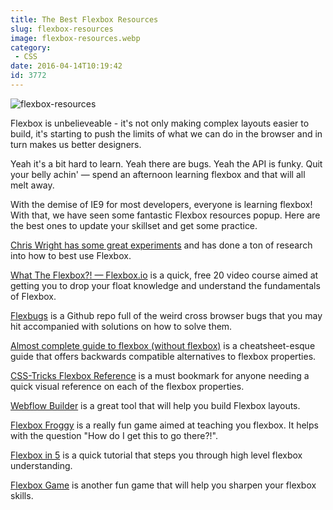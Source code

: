 ```yaml
---
title: The Best Flexbox Resources
slug: flexbox-resources
image: flexbox-resources.webp
category:
 - CSS
date: 2016-04-14T10:19:42
id: 3772
---
```


<img src="flexbox-resources-650x366.webp" alt="flexbox-resources"  />

Flexbox is unbelieveable - it's not only making complex layouts easier to build, it's starting to push the limits of what we can do in the browser and in turn makes us better designers.

Yeah it's a bit hard to learn. Yeah there are bugs. Yeah the API is funky. Quit your belly achin' — spend an afternoon learning flexbox and that will all melt away.

With the demise of IE9 for most developers, everyone is learning flexbox! With that, we have seen some fantastic Flexbox resources popup. Here are the best ones to update your skillset and get some practice.

<a href="https://chriswrightdesign.com/experiments/">Chris Wright has some great experiments</a> and has done a ton of research into how to best use Flexbox.

<a href="http://Flexbox.io">What The Flexbox?! — Flexbox.io</a> is a quick, free 20 video course aimed at getting you to drop your float knowledge and understand the fundamentals of Flexbox.

<a href="https://github.com/philipwalton/flexbugs">Flexbugs</a> is a Github repo full of the weird cross browser bugs that you may hit accompanied with solutions on how to solve them.

<a href="http://kyusuf.com/post/almost-complete-guide-to-flexbox-without-flexbox">Almost complete guide to flexbox (without flexbox)</a>  is a cheatsheet-esque guide that offers backwards compatible alternatives to flexbox properties.

<a href="https://css-tricks.com/snippets/css/a-guide-to-flexbox/">CSS-Tricks Flexbox Reference</a> is a must bookmark for anyone needing a quick visual reference on each of the flexbox properties.

<a href="https://flexbox.webflow.com/">Webflow Builder</a> is a great tool that will help you build Flexbox layouts.

<a href="http://flexboxfroggy.com/">Flexbox Froggy</a> is a really fun game aimed at teaching you flexbox. It helps with the question "How do I get this to go there?!".

<a href="http://flexboxin5.com/">Flexbox in 5</a> is a quick tutorial that steps you through high level flexbox understanding.

<a href="https://www.flexboxgame.com/">Flexbox Game</a> is another fun game that will help you sharpen your flexbox skills.